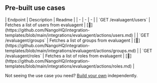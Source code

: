 
## Pre-built use cases

<AccordionGroup>


<Accordion title="Others">
| Endpoint | Description | Readme |
| - | - | - |
| `GET /evaluagent/users` | Fetches a list of users from evaluagent | [🔗](https://github.com/NangoHQ/integration-templates/blob/main/integrations/evaluagent/actions/users.md) |
| `GET /evaluagent/groups` | Fetches a list of groups from evaluagent | [🔗](https://github.com/NangoHQ/integration-templates/blob/main/integrations/evaluagent/actions/groups.md) |
| `GET /evaluagent/roles` | Fetches a list of roles from evaluagent | [🔗](https://github.com/NangoHQ/integration-templates/blob/main/integrations/evaluagent/actions/roles.md) |
</Accordion>

</AccordionGroup>

<Tip>Not seeing the use case you need? [Build your own](https://docs.nango.dev/guides/customize/setup) independently.</Tip>
